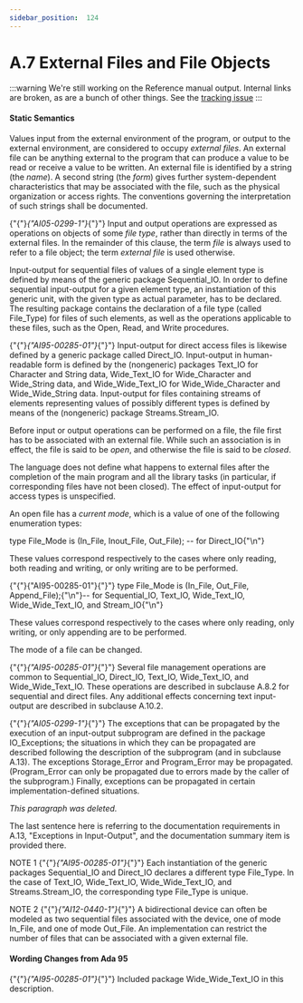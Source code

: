 ---
sidebar_position:  124
---

# A.7 External Files and File Objects

:::warning
We're still working on the Reference manual output.  Internal links are broken,
as are a bunch of other things.
See the [tracking issue](https://github.com/ada-lang-io/ada-lang-io/issues/20)
:::



#### Static Semantics

<p>Values input from the external environment of the program, or output to the external environment, are considered to occupy <em>external files</em>. An external file can be anything external to the program that can produce a value to be read or receive a value to be written. An external file is identified by a string (the <em>name</em>). A second string (the <em>form</em>) gives further system-dependent characteristics that may be associated with the file, such as the physical organization or access rights. The conventions governing the interpretation of such strings shall be documented.</p>
<p>{"{"}<em>{"AI05-0299-1"}</em>{"}"} Input and output operations are expressed as operations on objects of some <em>file type</em>, rather than directly in terms of the external files. In the remainder of this clause, the term <em>file</em> is always used to refer to a file object; the term <em>external file</em> is used otherwise.</p>
<p>Input-output for sequential files of values of a single element type is defined by means of the generic package Sequential_IO. In order to define sequential input-output for a given element type, an instantiation of this generic unit, with the given type as actual parameter, has to be declared. The resulting package contains the declaration of a file type (called File_Type) for files of such elements, as well as the operations applicable to these files, such as the Open, Read, and Write procedures.</p>
<p>{"{"}<em>{"AI95-00285-01"}</em>{"}"} Input-output for direct access files is likewise defined by a generic package called Direct_IO. Input-output in human-readable form is defined by the (nongeneric) packages Text_IO for Character and String data, Wide_Text_IO for Wide_Character and Wide_String data, and Wide_Wide_Text_IO for Wide_Wide_Character and Wide_Wide_String data. Input-output for files containing streams of elements representing values of possibly different types is defined by means of the (nongeneric) package Streams.Stream_IO.</p>
<p>Before input or output operations can be performed on a file, the file first has to be associated with an external file. While such an association is in effect, the file is said to be <em>open</em>, and otherwise the file is said to be <em>closed</em>.</p>
<p>The language does not define what happens to external files after the completion of the main program and all the library tasks (in particular, if corresponding files have not been closed). The effect of input-output for access types is unspecified.</p>
<p>An open file has a <em>current mode</em>, which is a value of one of the following enumeration types: </p>
<CodeBlock>
type File_Mode is (In_File, Inout_File, Out_File);  --  for Direct_IO{"\n"}
</CodeBlock>

<p>These values correspond respectively to the cases where only reading, both reading and writing, or only writing are to be performed. </p>
<CodeBlock>
{"{"}{"AI95-00285-01"}{"}"} type File_Mode is (In_File, Out_File, Append_File);{"\n"}--  for Sequential_IO, Text_IO, Wide_Text_IO, Wide_Wide_Text_IO, and Stream_IO{"\n"}
</CodeBlock>

<p>These values correspond respectively to the cases where only reading, only writing, or only appending are to be performed.</p>
<p>The mode of a file can be changed. </p>
<p>{"{"}<em>{"AI95-00285-01"}</em>{"}"} Several file management operations are common to Sequential_IO, Direct_IO, Text_IO, Wide_Text_IO, and Wide_Wide_Text_IO. These operations are described in subclause A.8.2 for sequential and direct files. Any additional effects concerning text input-output are described in subclause A.10.2.</p>
<p>{"{"}<em>{"AI05-0299-1"}</em>{"}"} The exceptions that can be propagated by the execution of an input-output subprogram are defined in the package IO_Exceptions; the situations in which they can be propagated are described following the description of the subprogram (and in subclause A.13). The exceptions Storage_Error and Program_Error may be propagated. (Program_Error can only be propagated due to errors made by the caller of the subprogram.) Finally, exceptions can be propagated in certain implementation-defined situations. </p>
<Admonition type="aarm" aarm="note" title="Note: ">
<p><em>This paragraph was deleted.</em></p></Admonition>

<Admonition type="aarm" aarm="discussion" title="Discussion: ">
<p><strong></strong>The last sentence here is referring to the documentation requirements in A.13, "Exceptions in Input-Output", and the documentation summary item is provided there. </p></Admonition>

<Admonition type="aarm" aarm="note" title="Note: ">
<p>NOTE 1   {"{"}<em>{"AI95-00285-01"}</em>{"}"} Each instantiation of the generic packages Sequential_IO and Direct_IO declares a different type File_Type. In the case of Text_IO, Wide_Text_IO, Wide_Wide_Text_IO, and Streams.Stream_IO, the corresponding type File_Type is unique.</p></Admonition>

<Admonition type="aarm" aarm="note" title="Note: ">
<p>NOTE 2   {"{"}<em>{"AI12-0440-1"}</em>{"}"} A bidirectional device can often be modeled as two sequential files associated with the device, one of mode In_File, and one of mode Out_File. An implementation can restrict the number of files that can be associated with a given external file. </p></Admonition>


#### Wording Changes from Ada 95

<Admonition type="aarm" aarm="note" title="Note: ">
<p>{"{"}<em>{"AI95-00285-01"}</em>{"}"} Included package Wide_Wide_Text_IO in this description. </p></Admonition>

